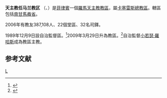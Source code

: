{{Infobox Roman Catholic diocese
|Roman Catholic Diocese of = 天主教任马兰教区
|Latin name of diocese = Dioecesis Libmanana
|image = 
|caption = 
|location = [[菲律賓|菲律賓]]
|territory =南甘馬粦省
|population = 387,108
|rite = 拉丁禮
|patron = 
|province = 卡塞雷斯
|established = 1989年
|cathedral = 
|副主教座堂 =
|leadership = 主教
|website = 
|教宗 = 
|metropolitan =
|ordinary = 小若瑟·羅哈斯
|coadjutor bishop =
|emeritus = 
}}
'''天主教任马兰教区''' （{{lang-la| Dioecesis Libmanana}}、{{lang-tl|Diyosesis ng Libmanan}}）是[[菲律賓|菲律賓]]一個[[羅馬天主教|羅馬天主教]][[教區|教區]]，屬[[天主教卡塞雷斯總教區|卡塞雷斯總教區]]。轄區包括[[南甘馬粦省|南甘馬粦省]]。

2006年有教友387,108人、22個堂區、32名司鐸。

1989年12月9日設自治監督區。<ref name="pt">{{cite journal
|journal=[[宗座公報|宗座公報]]
|publisher=梵蒂岡出版社
|date=1990年
|volume=82
|title=Philippinis in Insulis
|page=537
|url=http://www.vatican.va/archive/aas/documents/AAS%2082%20%5B1990%5D%20-%20ocr.pdf
|access-date=2012-03-04
|archive-date=2010-03-27
|archive-url=https://web.archive.org/web/20100327065531/http://www.vatican.va/archive/aas/documents/AAS%2082%20%5B1990%5D%20-%20ocr.pdf
|dead-url=no
}}</ref>2009年3月29日升為教區。<ref name="elevD">{{cite journal
|journal=[[宗座公報|宗座公報]]
|publisher=梵蒂岡出版社
|date=2009年
|volume=104
|title=In Philippinis Praelatura territorialis Libmanana ad gradum ac dignitatem dioecesis evehitur servatis iisdem finibus et nominibus sive Curiae sive linguae loci propriis.
|page=259
|url=http://www.vatican.va/archive/aas/documents/2009/aprile%202009.pdf
|access-date=2012-03-05
|archive-date=2020-11-01
|archive-url=https://web.archive.org/web/20201101022318/http://www.vatican.va/archive/aas/documents/2009/aprile%202009.pdf
|dead-url=no
}}</ref>自治監督[[小若瑟·羅哈斯|小若瑟·羅哈斯]]成為教區主教。 

==参考文献==
<div class="references-small">
<references></references>
</div>

{{菲律賓天主教教區}}
[[Category:菲律賓天主教教區|L]]